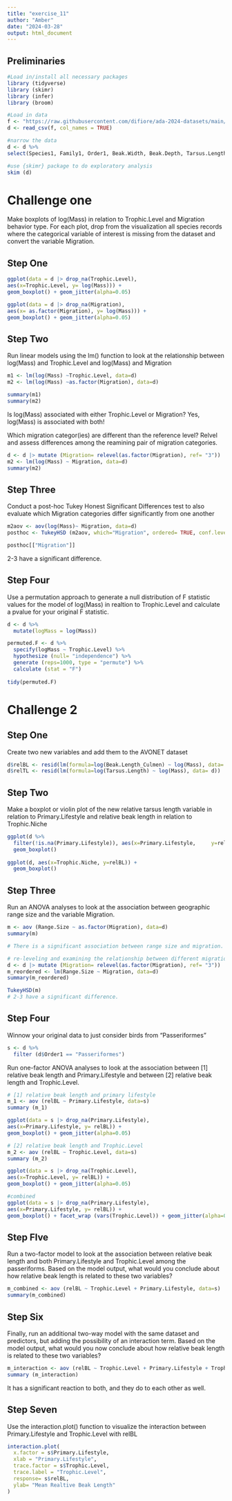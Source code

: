 ```yaml
---
title: "exercise_11"
author: "Amber"
date: "2024-03-28"
output: html_document
---
```


## Preliminaries
```r
#Load in/install all necessary packages
library (tidyverse)
library (skimr)
library (infer)
library (broom)

#Load in data
f <- "https://raw.githubusercontent.com/difiore/ada-2024-datasets/main/AVONETdataset1.csv"
d <- read_csv(f, col_names = TRUE)

#narrow the data
d <- d %>%
select(Species1, Family1, Order1, Beak.Width, Beak.Depth, Tarsus.Length, Wing.Length, Tail.Length, Mass, Habitat, Migration, Trophic.Level, Trophic.Niche, Min.Latitude, Max.Latitude, Centroid.Latitude,Range.Size,Beak.Length_Culmen, Primary.Lifestyle)

#use {skimr} package to do exploratory analysis
skim (d)
```

# Challenge one
Make boxplots of log(Mass) in relation to Trophic.Level and Migration behavior type. For each plot, drop from the visualization all species records where the categorical variable of interest is missing from the dataset and convert the variable Migration. 

## Step One 

```r
ggplot(data = d |> drop_na(Trophic.Level),
aes(x=Trophic.Level, y= log(Mass))) +
geom_boxplot() + geom_jitter(alpha=0.05)

ggplot(data = d |> drop_na(Migration),
aes(x= as.factor(Migration), y= log(Mass))) +
geom_boxplot() + geom_jitter(alpha=0.05)
```

## Step Two
Run linear models using the lm() function to look at the relationship between log(Mass) and Trophic.Level and log(Mass) and Migration

```r
m1 <- lm(log(Mass) ~Trophic.Level, data=d)
m2 <- lm(log(Mass) ~as.factor(Migration), data=d)

summary(m1)
summary(m2)
```

Is log(Mass) associated with either Trophic.Level or Migration?
  Yes, log(Mass) is associated with both!

Which migration categor(ies) are different than the reference level? Relvel and assess differences among the reamining pair of migration categories. 

```r
d <- d |> mutate (Migration= relevel(as.factor(Migration), ref= "3"))
m2 <- lm(log(Mass) ~ Migration, data=d)
summary(m2)
```

## Step Three
Conduct a post-hoc Tukey Honest Significant Differences test to also evaluate which Migration categories differ significantly from one another
```r
m2aov <- aov(log(Mass)~ Migration, data=d)
posthoc <- TukeyHSD (m2aov, which="Migration", ordered= TRUE, conf.level=0.95)

posthoc[["Migration"]]
```
2-3 have a significant difference.

## Step Four
Use a permutation approach to generate a null distribution of F statistic values for the model of log(Mass) in realtion to Trophic.Level and calculate a pvalue for your original F statistic. 

```r
d <- d %>%
  mutate(logMass = log(Mass))

permuted.F <- d %>%
  specify(logMass ~ Trophic.Level) %>%
  hypothesize (null= "independence") %>%
  generate (reps=1000, type = "permute") %>%
  calculate (stat = "F")
  
tidy(permuted.F)
```

# Challenge 2
## Step One
Create two new variables and add them to the AVONET dataset

```r
d$relBL <- resid(lm(formula=log(Beak.Length_Culmen) ~ log(Mass), data= d))
d$relTL <- resid(lm(formula=log(Tarsus.Length) ~ log(Mass), data= d))
```

## Step Two
Make a boxplot or violin plot of the new relative tarsus length variable in relation to Primary.Lifestyle and relative beak length in relation to Trophic.Niche
```r
ggplot(d %>%
  filter(!is.na(Primary.Lifestyle)), aes(x=Primary.Lifestyle,     y=relTL)) +
  geom_boxplot()
  
ggplot(d, aes(x=Trophic.Niche, y=relBL)) +
  geom_boxplot()
```

## Step Three
Run an ANOVA analyses to look at the association between geographic range size and the variable Migration.

```r
m <- aov (Range.Size ~ as.factor(Migration), data=d)
summary(m)

# There is a significant association between range size and migration. 

# re-leveling and examining the relationship between different migration categories and Range.size
d <- d |> mutate (Migration= relevel(as.factor(Migration), ref= "3"))
m_reordered <- lm(Range.Size ~ Migration, data=d)
summary(m_reordered)

TukeyHSD(m)
# 2-3 have a significant difference.
```

## Step Four
Winnow your original data to just consider birds from "Passeriformes"
```r
s <- d %>%
  filter (d$Order1 == "Passeriformes")
```

Run one-factor ANOVA analyses to look at the association between [1] relative beak length and Primary.Lifestyle and between [2] relative beak length and Trophic.Level.
```r
# [1] relative beak length and primary lifestyle
m_1 <- aov (relBL ~ Primary.Lifestyle, data=s)
summary (m_1)

ggplot(data = s |> drop_na(Primary.Lifestyle),
aes(x=Primary.Lifestyle, y= relBL)) +
geom_boxplot() + geom_jitter(alpha=0.05)

# [2] relative beak length and Trophic.Level
m_2 <- aov (relBL ~ Trophic.Level, data=s)
summary (m_2)

ggplot(data = s |> drop_na(Trophic.Level),
aes(x=Trophic.Level, y= relBL)) +
geom_boxplot() + geom_jitter(alpha=0.05)

#combined
ggplot(data = s |> drop_na(Primary.Lifestyle),
aes(x=Primary.Lifestyle, y= relBL)) +
geom_boxplot() + facet_wrap (vars(Trophic.Level)) + geom_jitter(alpha=0.05)
```

## Step FIve
Run a two-factor model to look at the association between relative beak length and both Primary.Lifestyle and Trophic.Level among the passeriforms. Based on the model output, what would you conclude about how relative beak length is related to these two variables?

```r
m_combined <- aov (relBL ~ Trophic.Level + Primary.Lifestyle, data=s)
summary(m_combined)
```

## Step Six
Finally, run an additional two-way model with the same dataset and predictors, but adding the possibility of an interaction term. Based on the model output, what would you now conclude about how relative beak length is related to these two variables?

```r
m_interaction <- aov (relBL ~ Trophic.Level + Primary.Lifestyle + Trophic.Level:Primary.Lifestyle, data=s)
summary (m_interaction)
```
It has a significant reaction to both, and they do to each other as well. 

## Step Seven
Use the interaction.plot() function to visualize the interaction between Primary.Lifestyle and Trophic.Level with relBL

```r
interaction.plot(
  x.factor = s$Primary.Lifestyle,
  xlab = "Primary.Lifestyle",
  trace.factor = s$Trophic.Level,
  trace.label = "Trophic.Level",
  response= s$relBL,
  ylab= "Mean Realtive Beak Length"
)
```